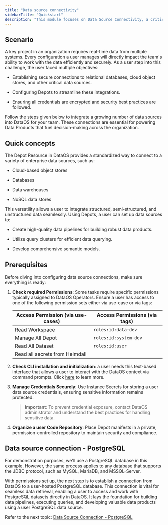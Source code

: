 ```yaml
---
title: "Data source connectivity"
sidebarTitle: "Quickstart"
description: "This module focuses on Data Source Connectivity, a critical responsibility of a DataOS operator or a data developer that involves configuring Depots, establishing secure access to diverse data sources, and maintaining operational efficiency. By the end, the users will have the tools to ensure workflows remain efficient, data remains protected, and a userr team can access data sources securely."
---
```


## Scenario

A key project in an organization requires real-time data from multiple systems. Every configuration a user manages will directly impact the team's ability to work with the data efficiently and securely. As a user step into this challenge, the user faced multiple objectives:

* Establishing secure connections to relational databases, cloud object stores, and other critical data sources.

* Configuring Depots to streamline these integrations.

* Ensuring all credentials are encrypted and security best practices are followed.

Follow the steps given below to integrate a growing number of data sources into DataOS for your team. These connections are essential for powering Data Products that fuel decision-making across the organization.

## Quick concepts

The Depot Resource in DataOS provides a standardized way to connect to a variety of enterprise data sources, such as:

* Cloud-based object stores

* Databases

* Data warehouses

* NoSQL data stores

This versatility allows a user to integrate structured, semi-structured, and unstructured data seamlessly. Using Depots, a user can set up data sources to:

* Create high-quality data pipelines for building robust data products.

* Utilize query clusters for efficient data querying.

* Develop comprehensive semantic models.

## Prerequisites

Before diving into configuring data source connections, make sure everything is ready:

1. **Check required Permissions**: Some tasks require specific permissions typically assigned to DataOS Operators. Ensure a user has access to one of the following permission sets either via use-case or via tags:

   | **Access Permission (via use-cases)** | **Access Permissions (via tags)** |
   | ------------------------------------- | --------------------------------- |
   | Read Workspace                        | `roles:id:data-dev `              |
   | Manage All Depot                      | `roles:id:system-dev`             |
   | Read All Dataset                      | `roles:id:user`                   |
   | Read all secrets from Heimdall        |                                   |

2. **Check CLI installation and initialization**: a user needs this text-based interface that allows a user to interact with the DataOS context via command prompts. Click [here](/interfaces/cli/) to learn more.

3. **Manage Credentials Securely**: Use Instance Secrets for storing a user data source credentials, ensuring sensitive information remains protected.

   > **Important**: To prevent credential exposure, contact DataOS administrator and understand the best practices for handling sensitive data.

4. **Organize a user Code Repository**: Place Depot manifests in a private, permission-controlled repository to maintain security and compliance.

## Data source connection - PostgreSQL

For demonstration purposes, we'll use a PostgreSQL database in this example. However, the same process applies to any database that supports the JDBC protocol, such as MySQL, MariaDB, and MSSQL-Server.

With permissions set up, the next step is to establish a connection from DataOS to a user-hosted PostgreSQL database. This connection is vital for seamless data retrieval, enabling a user to access and work with PostgreSQL datasets directly in DataOS. It lays the foundation for building data pipelines, executing queries, and developing valuable data products using a user PostgreSQL data source.

Refer to the next topic: [Data Source Connection - PostgreSQL](/learn/dp_developer_learn_track/data_source_connectivity/postgres/)